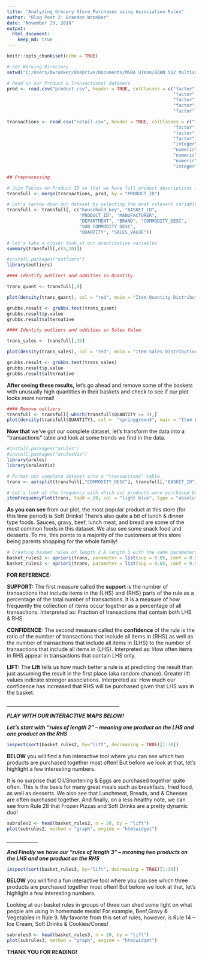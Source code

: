 ---
title: "Analyzing Grocery Store Purchases using Association Rules"
author: "Blog Post 2: Brandon Wronker"
date: "November 29, 2018"
output: 
  html_document:
    keep_md: true
---

```{r setup, include=FALSE}
knitr::opts_chunk$set(echo = TRUE)
```


```{r}

# Set Working Directory
setwd("C:/Users/bwronker/OneDrive/Documents/MSBA UTenn/BZAN 552 Multivariate/Posts")

# Read in our Product & Transactional datasets
prod <- read.csv("product.csv", header = TRUE, colClasses = c("factor",
                                                              "factor",
                                                              "factor",
                                                              "factor",
                                                              "factor"))

transactions <- read.csv("retail.csv", header = TRUE, colClasses = c("factor",
                                                              "factor",
                                                              "factor",
                                                              "factor",
                                                              "integer",
                                                              "numeric",
                                                              "numeric",
                                                              "numeric",
                                                              "integer"))

```


```{r}

## Preprocessing

# Join Tables on Product ID so that we have full product descriptions in our baskets
transfull <- merge(transactions, prod, by = "PRODUCT_ID")

# Let's narrow down our dataset by selecting the most relevant variables
transfull <- transfull[, c("household_key", "BASKET_ID", 
                           "PRODUCT_ID", "MANUFACTURER", 
                           "DEPARTMENT", "BRAND", "COMMODITY_DESC", 
                           "SUB_COMMODITY_DESC", 
                           "QUANTITY", "SALES_VALUE")]

# Let's take a closer look at our quantitative variables
summary(transfull[,c(9,10)])

#install.packages("outliers")
library(outliers)

#### Identify outliers and oddities in Quantity

trans_quant <- transfull[,9]

plot(density(trans_quant), col = "red", main = "Item Quantity Distribution", xlab = "Quantity")

grubbs.result <- grubbs.test(trans_quant)
grubbs.result$p.value
grubbs.result$alternative

#### Identify outliers and oddities in Sales Value

trans_sales <- transfull[,10]

plot(density(trans_sales), col = "red", main = "Item Sales Distribution", xlab = "Sales Value")

grubbs.result <- grubbs.test(trans_sales)
grubbs.result$p.value
grubbs.result$alternative
```

**After seeing these results,** let's go ahead and remove some of the baskets with unusually high quantities in their baskets and check to see if our plot looks more normal!

```{r}
#### Remove outliers
transfull <- transfull[-which(transfull$QUANTITY >= 3),]
plot(density(transfull$QUANTITY), col =  "springgreen3", main = "Item Quantity Distribution", xlab = "Quantity")

```

**Now that** we've got our complete dataset, let's transform the data into a "transactions" table and look at some trends we find in the data.

```{r}

#install.packages("arules")
#install.packages("arulesViz")
library(arules)
library(arulesViz)

# Format our complete dataset into a "transactions" table
trans <- as(split(transfull[,"COMMODITY_DESC"], transfull[,"BASKET_ID"]), "transactions")

# Let's look at the frequency with which our products were purchased before we do our Market Basket Analysis
itemFrequencyPlot(trans, topN = 20, col = "light blue", type = "absolute", horiz = TRUE, xlab = "Item Frequency (counts)", main = "Frequency of Commodity Purchased")

```

**As you can see** from our plot, the most popular product at this store (for this time period) is Soft Drinks! There's also quite a bit of lunch & dinner type foods. Sauces, gravy, beef, lunch meat, and bread are some of the most common foods in this dataset. We also see some snack food and desserts. To me, this points to a majority of the customers at this store being parents shopping for the whole family!

```{r results = "hide"}

# Creating basket rules of length 2 & length 3 with the same parameters for Confidence and Support
basket_rules2 <- apriori(trans, parameter = list(sup = 0.05, conf = 0.5, target="rules", minlen = 2, maxlen = 2))
basket_rules3 <- apriori(trans, parameter = list(sup = 0.05, conf = 0.5, target="rules", minlen = 3, maxlen = 3))

```

**FOR REFERENCE:**

**SUPPORT:** The first measure called the **support** is the number of transactions that include items in the {LHS} and {RHS} parts of the rule as a percentage of the total number of transactions. It is a measure of how frequently the collection of items occur together as a percentage of all transactions. 
Interpreted as: Fraction of transactions that contain both LHS & RHS.

**CONFIDENCE:** The second measure called the **confidence** of the rule is the ratio of the number of transactions that include all items in {RHS} as well as the number of transactions that include all items in {LHS} to the number of transactions that include all items in {LHS}.
Interpreted as: How often items in RHS appear in transactions that contain LHS only.

**LIFT:** The **Lift** tells us how much better a rule is at predicting the result than just assuming the result in the first place (aka random chance). Greater lift values indicate stronger associations.
Interpreted as: How much our confidence has increased that RHS will be purchased given that LHS was in the basket.

*_______________________________________________*

***PLAY WITH OUR INTERACTIVE MAPS BELOW!***

***Let's start with "rules of length 2" -- meaning one product on the LHS and one product on the RHS***

```{r}

inspect(sort(basket_rules2, by="lift", decreasing = TRUE)[1:30])

```

**BELOW** you will find a fun interactive tool where you can see which two products are purchased together most often! But before we look at that, let's highlight a few interesting numbers. 

It is no surprise that Oil/Shortening & Eggs are purchased together quite often. This is the basis for many great meals such as breakfasts, fried food, as well as desserts. We also see that Lunchmeat, Breads, and & Cheeses are often ourchased together. And finally, on a less healthy note, we can see from Rule 28 that Frozen Pizzas and Soft Drinks are a pretty dynamic duo!

```{r}

subrules2 <- head(basket_rules2, n = 20, by = "lift")
plot(subrules2, method = "graph", engine = "htmlwidget")

```

*_____________*

***And Finally we have our "rules of length 3" -- meaning two products on the LHS and one product on the RHS***

```{r}

inspect(sort(basket_rules3, by="lift", decreasing = TRUE)[1:30])

```

**BELOW** you will find a fun interactive tool where you can see which three products are purchased together most often! But before we look at that, let's highlight a few interesting numbers. 

Looking at our basket rules in groups of three can shed some light on what people are using in homemade meals! For example, Beef,Gravy & Vegetables in Rule 9. My favorite from this set of rules, however, is Rule 14 -- Ice Cream, Soft Drinks & Cookies/Cones!

```{r}

subrules3 <- head(basket_rules3, n = 20, by = "lift")
plot(subrules3, method = "graph", engine = "htmlwidget")

```

**THANK YOU FOR READING!**

